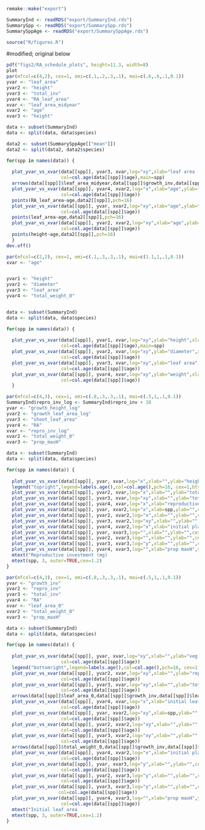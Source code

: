 ```r
remake::make("export")

SummaryInd <- readRDS("export/SummaryInd.rds")
SummarySpp <- readRDS("export/SummarySpp.rds")
SummarySppAge <- readRDS("export/SummarySppAge.rds")

source("R/figures.R")
```

#modified; original below
```r
pdf("figs2/RA_schedule_plots", height=11.3, width=8)
plot
par(mfcol=c(4,2), cex=1, omi=c(.1,.2,.3,.1), mai=c(.6,.6,.1,0.1)) 
yvar <- "leaf_area"
yvar2 <- "height"
yvar3 <- "total_inv"
yvar4 <- "RA_leaf_area"
xvar <- "leaf_area_midyear"
xvar2 <- "age"
xvar3 <- "height"

data <- subset(SummaryInd)
data <- split(data, data$species)

data2 <- subset(SummarySppAge[["mean"]])
data2 <- split(data2, data2$species)

for(spp in names(data)) {
  
  plot_yvar_vs_xvar(data[[spp]], yvar3, xvar,log="xy",xlab="leaf area (midyear)",ylab="total investment (mg)",cex=1.3,
                    col=col.age(data[[spp]]$age),main=spp)
  arrows(data[[spp]]$leaf_area_midyear,data[[spp]]$growth_inv,data[[spp]]$leaf_area_midyear,data[[spp]]$total_inv,length = 0, angle = 30, code = 2, col = "black",lwd=1)
  plot_yvar_vs_xvar(data[[spp]], yvar4, xvar2,log="x",xlab="age",ylab="RA",cex=1.3,ylim=c(0,1.4),
                    col=col.age(data[[spp]]$age))
  points(RA_leaf_area~age,data2[[spp]],pch=16)
  plot_yvar_vs_xvar(data[[spp]], yvar, xvar2,log="xy",xlab="age",ylab="final leaf area",cex=1.3,
                    col=col.age(data[[spp]]$age))
  points(leaf_area~age,data2[[spp]],pch=16)
  plot_yvar_vs_xvar(data[[spp]], yvar2, xvar2,log="xy",xlab="age",ylab="height",cex=1.3,
                    col=col.age(data[[spp]]$age))
  points(height~age,data2[[spp]],pch=16)
  }
dev.off()
```
                        


```r
par(mfcol=c(2,2), cex=1, omi=c(.1,.3,.3,.1), mai=c(1.1,1,.1,0.1)) 
xvar <- "age"


yvar1 <- "height"
yvar2 <- "diameter"
yvar3 <- "leaf_area"
yvar4 <- "total_weight_0"


data <- subset(SummaryInd)
data <- split(data, data$species)

for(spp in names(data)) {
  
  plot_yvar_vs_xvar(data[[spp]], yvar1, xvar,log="xy",ylab="height",xlab="age",cex=1.3,
                    col=col.age(data[[spp]]$age),main=spp)
  plot_yvar_vs_xvar(data[[spp]], yvar2, xvar,log="xy",ylab="diameter",xlab="",cex=1.3,
                    col=col.age(data[[spp]]$age))
  plot_yvar_vs_xvar(data[[spp]], yvar3, xvar,log="xy",ylab="leaf area",xlab="",cex=1.3,
                    col=col.age(data[[spp]]$age))
  plot_yvar_vs_xvar(data[[spp]], yvar4, xvar,log="xy",ylab="weight",xlab="",cex=1.3,
                    col=col.age(data[[spp]]$age))
  }
```

```r
par(mfcol=c(4,3), cex=1, omi=c(.8,.3,.3,.1), mai=c(.5,1,.1,0.1)) 
SummaryInd$repro_inv_log <- SummaryInd$repro_inv + 10
yvar <- "growth_height_log"
yvar2 <- "growth_leaf_area_log"
yvar3 <- "shoot_leaf_area"
yvar4 <- "RA"
xvar <- "repro_inv_log"
xvar2 <- "total_weight_0"
xvar3 <- "prop_maxH"

data <- subset(SummaryInd)
data <- split(data, data$species)

for(spp in names(data)) {
  
  plot_yvar_vs_xvar(data[[spp]], yvar, xvar,log="x",xlab="",ylab="height increase (log-log)",cex=1.3, col=col.age(data[[spp]]$age))
  legend("topright",legend=labels.age(),col=col.age(),pch=16, cex=1,bty="n")
  plot_yvar_vs_xvar(data[[spp]], yvar2, xvar,log="x",xlab="",ylab="total leaf area increase (log-log)",cex=1.3,col=col.age(data[[spp]]$age))
  plot_yvar_vs_xvar(data[[spp]], yvar3, xvar,log="xy",xlab="",ylab="total shoot leaf area",cex=1.3, col=col.age(data[[spp]]$age))
  plot_yvar_vs_xvar(data[[spp]], yvar4, xvar,log="x",xlab="reproductive investment",ylab="RA",cex=1.3,col=col.age(data[[spp]]$age))
  plot_yvar_vs_xvar(data[[spp]], yvar, xvar2,log="x",xlab=spp,ylab="",cex=1.3, col=col.age(data[[spp]]$age))
  plot_yvar_vs_xvar(data[[spp]], yvar2, xvar2,log="x",xlab="",ylab="",cex=1.3, col=col.age(data[[spp]]$age))
  plot_yvar_vs_xvar(data[[spp]], yvar3, xvar2,log="xy",xlab="",ylab="",cex=1.3, col=col.age(data[[spp]]$age))
  plot_yvar_vs_xvar(data[[spp]], yvar4, xvar2,log="x",xlab="initial plant weight",ylab="",cex=1.3,col=col.age(data[[spp]]$age))
  plot_yvar_vs_xvar(data[[spp]], yvar, xvar3,log="",xlab="",ylab="",cex=1.3, col=col.age(data[[spp]]$age))
  plot_yvar_vs_xvar(data[[spp]], yvar2, xvar3,log="",xlab="",ylab="",cex=1.3,col=col.age(data[[spp]]$age))
  plot_yvar_vs_xvar(data[[spp]], yvar3, xvar3,log="y",xlab="",ylab="",cex=1.3,col=col.age(data[[spp]]$age))
  plot_yvar_vs_xvar(data[[spp]], yvar4, xvar3,log="",xlab="prop maxH",ylab="",cex=1.3,col=col.age(data[[spp]]$age))
  mtext("Reproductive investment (mg)                                                                            initial plant weight                                                                                    prop maxH", 1, line=1,outer=TRUE,cex=1.2)
  mtext(spp, 3, outer=TRUE,cex=1.2)   
}
```


```r
par(mfcol=c(4,3), cex=1, omi=c(.8,.3,.3,.1), mai=c(.5,1,.1,0.1)) 
yvar <- "growth_inv"
yvar2 <- "repro_inv"
yvar3 <- "total_inv"
yvar4 <- "RA"
xvar <- "leaf_area_0"
xvar2 <- "total_weight_0"
xvar3 <- "prop_maxH"

data <- subset(SummaryInd)
data <- split(data, data$species)

for(spp in names(data)) {
  
  plot_yvar_vs_xvar(data[[spp]], yvar, xvar,log="xy",xlab="",ylab="veg investment",cex=1.3,
                    col=col.age(data[[spp]]$age))
  legend("bottomright",legend=labels.age(),col=col.age(),pch=16, cex=1,bty="n")
  plot_yvar_vs_xvar(data[[spp]], yvar2, xvar,log="xy",xlab="",ylab="repro investment",cex=1.3,
                    col=col.age(data[[spp]]$age))
  plot_yvar_vs_xvar(data[[spp]], yvar3, xvar,log="xy",xlab="",ylab="total investment (mg)",cex=1.3,
                    col=col.age(data[[spp]]$age))
  arrows(data[[spp]]$leaf_area_0,data[[spp]]$growth_inv,data[[spp]]$leaf_area_0,data[[spp]]$total_inv,length = 0, angle = 30, code = 2, col = "black",lwd=1)
  plot_yvar_vs_xvar(data[[spp]], yvar4, xvar,log="x",xlab="initial leaf area",ylab="RA",cex=1.3,
                    col=col.age(data[[spp]]$age))
  plot_yvar_vs_xvar(data[[spp]], yvar, xvar2,log="xy",xlab=spp,ylab="",cex=1.3,
                    col=col.age(data[[spp]]$age))
  plot_yvar_vs_xvar(data[[spp]], yvar2, xvar2,log="xy",xlab="",ylab="",cex=1.3,
                    col=col.age(data[[spp]]$age))
  plot_yvar_vs_xvar(data[[spp]], yvar3, xvar2,log="xy",xlab="",ylab="",cex=1.3,
                    col=col.age(data[[spp]]$age))
  arrows(data[[spp]]$total_weight_0,data[[spp]]$growth_inv,data[[spp]]$total_weight_0,data[[spp]]$total_inv,length = 0, angle = 30, code = 2, col = "black",lwd=1)
  plot_yvar_vs_xvar(data[[spp]], yvar4, xvar2,log="x",xlab="initial plant weight",ylab="",cex=1.3,
                    col=col.age(data[[spp]]$age))
  plot_yvar_vs_xvar(data[[spp]], yvar, xvar3,log="y",xlab="",ylab="",cex=1.3,
                    col=col.age(data[[spp]]$age))
  plot_yvar_vs_xvar(data[[spp]], yvar2, xvar3,log="y",xlab="",ylab="",cex=1.3,
                    col=col.age(data[[spp]]$age))
  plot_yvar_vs_xvar(data[[spp]], yvar3, xvar3,log="y",xlab="",ylab="",cex=1.3,
                   col=col.age(data[[spp]]$age))
  plot_yvar_vs_xvar(data[[spp]], yvar4, xvar3,log="",xlab="prop maxH",ylab="",cex=1.3,
                    col=col.age(data[[spp]]$age))
  mtext("Initial leaf area                                                                            initial plant weight                                                                                    prop maxH", 1, line=1,outer=TRUE,cex=1.2)
  mtext(spp, 3, outer=TRUE,cex=1.2)   
}
```
